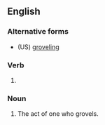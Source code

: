 ==English==

===Alternative forms===
* (US) [[groveling]]

===Verb===
{{head|en|verb form}}

# {{lb|en|British}} {{present participle of|grovel|lang=en|nocat=1}}

===Noun===
{{en-noun}}

# The act of one who grovels.